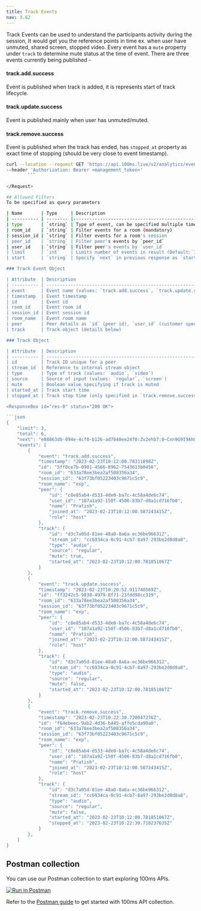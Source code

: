 ```yaml
---
title: Track Events
nav: 3.62
---
```


Track Events can be used to understand the participants activity during the session, It would get you the reference points
in time ex. when user have unmuted, shared screen, stopped video. Every event has a `mute` property under `track` to determine mute status at the time of event.
There are three events currently being published -
#### track.add.success
Event is published when track is added, it is represents start of track lifecycle.
#### track.update.success
Event is published mainly when user has unmuted/muted.
#### track.remove.success
Event is published when the track has ended, has `stopped_at` property as exact time of stopping (should be very close to event timestamp).

<GetRequest title="https://api.100ms.live/v2/analytics/events" />
<Request id="req-0">

```bash
curl --location --request GET 'https://api.100ms.live/v2/analytics/events' \
--header 'Authorization: Bearer <management_token>'
        ```

</Request>

## Allowed Filters
To be specified as query parameters

| Name       | Type     | Description                                                                                                                                   | Required |
| ---------- | -------- |-----------------------------------------------------------------------------------------------------------------------------------------------| -------- |
| type       | `string` | Type of event, can be specified multiple times (valid values `track.add.success`, `track.update.success`, `track.remove.success`)             | yes      |
| room_id    | `string` | Filter events for a room (mandatory)                                                                                                          | yes      |
| session_id | `string` | Filter events for a room's session                                                                                                            | no       |
| peer_id    | `string` | Filter peer's events by `peer_id`                                                                                                             | no       |
| user_id    | `string` | Filter peer's events by `user_id`                                                                                                             | no       |
| limit      | `int`    | Limits number of events in result (Default:`10`, Max: `100`)                                                                                  | no       |
| start      | `string` | Specify `next` in previous response as `start` to get next set of result                                                                      | no       |

### Track Event Object

| Attribute  | Description                                                                                 |
| ---------- | ------------------------------------------------------------------------------------------- |
| event      | Event name (values: `track.add.success`, `track.update.success`, `track.remove.success`)    |
| timestamp  | Event timestamp                                                                             |
| id         | Event id                                                                                    |
| room_id    | Event room id                                                                               |
| session_id | Event session id                                                                            |
| room_name  | Event room name                                                                             |
| peer       | Peer details as `id` (peer id), `user_id` (customer specified), `name`, `joined_at`, `role` |
| track      | Track object (details below)                                                                |

### Track Object

| Attribute  | Description                                                |
| ---------- | ---------------------------------------------------------- |
| id         | Track ID unique for a peer                                 |
| stream_id  | Reference to internal stream object                        |
| type       | Type of track (values: `audio`, `video`)                   |
| source     | Source of input (values: `regular`, `screen`)              |
| mute       | Boolean value specifying if track is muted                 |
| started_at | Track start time                                           |
| stopped_at | Track stop time (only specified in `track.remove.success`) |

<ResponseBox id="res-0" status="200 OK">

```json
{
    "limit": 3,
    "total": 6,
    "next": "e88863db-094e-4cf0-b126-ad7840ee24f0:Zv2ehb7:0~Cxn9G9I9AhU-Jl6RiYr-_XEmSYnnk-QLC3Kw4oF1ddvLTE-V4sAEdj8Fi2mx2R93iC1Mu5agwUCY7-LJhH6Ch2yWpp35E3zS7C998Vt3R-s=",
    "events": [
        {
            "event": "track.add.success",
            "timestamp": "2023-02-23T10:12:00.78311898Z",
            "id": "5ff0ce7b-0901-4566-8962-7543613b0456",
            "room_id": "633a78ee3bea2af508356a34",
            "session_id": "63f73bf05223403c9671c5c9",
            "room_name": "exp",
            "peer": {
                "id": "c8e85ab4-d533-4de0-ba7c-4c58a4de6c74",
                "user_id": "187a1a92-150f-4506-83b7-d8a1cd716fb0",
                "name": "Pratish",
                "joined_at": "2023-02-23T10:12:00.587243415Z",
                "role": "host"
            },
            "track": {
                "id": "d3c7a05d-81ee-48a0-8a6a-ec36be966312",
                "stream_id": "cc6934ca-0c91-4cb7-8a97-293be2d0d8a8",
                "type": "audio",
                "source": "regular",
                "mute": true,
                "started_at": "2023-02-23T10:12:00.781851067Z"
            }
        },
        {
            "event": "track.update.success",
            "timestamp": "2023-02-23T10:20:52.911740569Z",
            "id": "ff3242c5-9838-4979-8f71-23fdd98cc319",
            "room_id": "633a78ee3bea2af508356a34",
            "session_id": "63f73bf05223403c9671c5c9",
            "room_name": "exp",
            "peer": {
                "id": "c8e85ab4-d533-4de0-ba7c-4c58a4de6c74",
                "user_id": "187a1a92-150f-4506-83b7-d8a1cd716fb0",
                "name": "Pratish",
                "joined_at": "2023-02-23T10:12:00.587243415Z",
                "role": "host"
            },
            "track": {
                "id": "d3c7a05d-81ee-48a0-8a6a-ec36be966312",
                "stream_id": "cc6934ca-0c91-4cb7-8a97-293be2d0d8a8",
                "type": "audio",
                "source": "regular",
                "mute": false,
                "started_at": "2023-02-23T10:12:00.781851067Z"
            }
        },
        {
            "event": "track.remove.success",
            "timestamp": "2023-02-23T10:22:30.720047276Z",
            "id": "f64ebeec-9ab2-4d36-b445-affe5cda90a0",
            "room_id": "633a78ee3bea2af508356a34",
            "session_id": "63f73bf05223403c9671c5c9",
            "room_name": "exp",
            "peer": {
                "id": "c8e85ab4-d533-4de0-ba7c-4c58a4de6c74",
                "user_id": "187a1a92-150f-4506-83b7-d8a1cd716fb0",
                "name": "Pratish",
                "joined_at": "2023-02-23T10:12:00.587243415Z",
                "role": "host"
            },
            "track": {
                "id": "d3c7a05d-81ee-48a0-8a6a-ec36be966312",
                "stream_id": "cc6934ca-0c91-4cb7-8a97-293be2d0d8a8",
                "type": "audio",
                "source": "regular",
                "mute": false,
                "started_at": "2023-02-23T10:12:00.781851067Z",
                "stopped_at": "2023-02-23T10:22:30.718237635Z"
            }
        },
    ]
}
```
</ResponseBox>

## Postman collection

You can use our Postman collection to start exploring 100ms APIs.

[![Run in Postman](https://run.pstmn.io/button.svg)](https://god.gw.postman.com/run-collection/22726679-47dcd974-29d5-4965-a35b-bf9b74a8b25a?action=collection%2Ffork&collection-url=entityId%3D22726679-47dcd974-29d5-4965-a35b-bf9b74a8b25a%26entityType%3Dcollection%26workspaceId%3Dd9145dd6-337b-4761-81d6-21a30b4147a2)

Refer to the [Postman guide](/server-side/v2/introduction/postman-guide) to get started with 100ms API collection.
